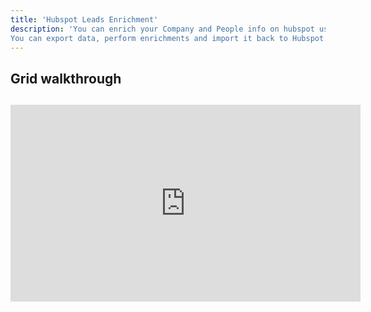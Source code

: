 ```yaml
---
title: 'Hubspot Leads Enrichment'
description: 'You can enrich your Company and People info on hubspot using our native Hubspot integration.
You can export data, perform enrichments and import it back to Hubspot. Just with a click.'
---
```


## Grid walkthrough

##

<iframe width="560" height="315" src="https://www.youtube.com/embed/pDqH_YMyJEY?si=csE1JF7JrBGX5OYh" title="YouTube video player" frameborder="0" allow="accelerometer; autoplay; clipboard-write; encrypted-media; gyroscope; picture-in-picture; web-share" referrerpolicy="strict-origin-when-cross-origin" allowfullscreen />

## Use Cases:

1. Upgrade your CRM company (or people) profiles with latest enrichments (revenue, funding, product reviews)

2. Get up-to-date info directly crawling their company websites

3. Boost your marketing and sales with richer, more detailed prospecting info

## Components of this Recipe:

### 1. Import, Scrape, and Enrich Data

1. Start Fresh: Pull your company data out of HubSpot.

2. Scrape & Scoop: Use a web scraping tool to grab extra details from company websites.

3. Mix It Up: Combine your HubSpot data with the new info and create or update company descriptions.

[Get the full scoop in the Playbook](bitscale.ai)

### 2. Exporting Data Back to HubSpot

1. Get it Back: Import your enriched data into HubSpot.

2. Check & Confirm: Make sure everything looks good and accurate.

[Find out how in the Playbook](bitscale.ai)